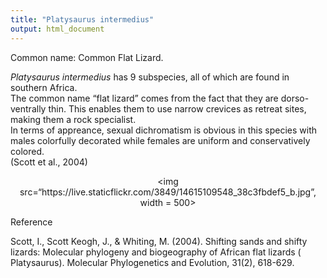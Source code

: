 ---
title: "Platysaurus intermedius"
output: html_document
---


Common name: Common Flat Lizard.

*Platysaurus intermedius* has 9 subspecies, all of which are found in southern Africa.  
The common name "flat lizard" comes from the fact that they are dorso-ventrally thin. This enables them to use narrow crevices as retreat sites, making them a rock specialist.  
In terms of appreance, sexual dichromatism is obvious in this species with males colorfully decorated while females are uniform and conservatively colored.  
(Scott et al., 2004)


<p align='center'>
<img src="https://live.staticflickr.com/3849/14615109548_38c3fbdef5_b.jpg", width = 500>
</p>

Reference

Scott, I., Scott Keogh, J., & Whiting, M. (2004). Shifting sands and shifty lizards: Molecular phylogeny and biogeography of African flat lizards ( Platysaurus). Molecular Phylogenetics and Evolution, 31(2), 618-629.
